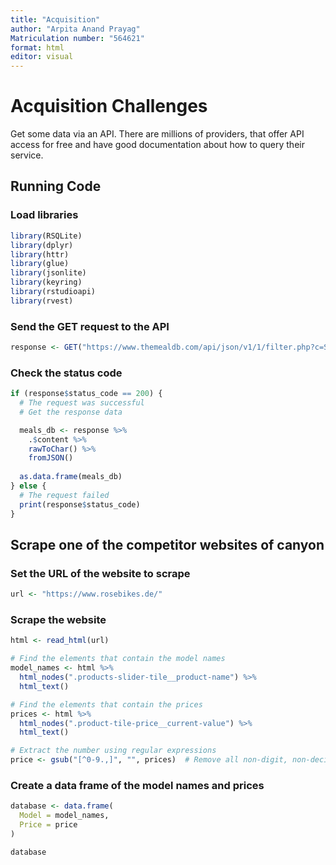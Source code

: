 ```yaml
---
title: "Acquisition"
author: "Arpita Anand Prayag"
Matriculation number: "564621"
format: html
editor: visual
---
```


# Acquisition Challenges

Get some data via an API. There are millions of providers, that offer API access for free and have good documentation about how to query their service.

## Running Code

### Load libraries

```r
library(RSQLite)
library(dplyr)
library(httr)
library(glue)
library(jsonlite)
library(keyring)
library(rstudioapi)
library(rvest)
```

### Send the GET request to the API

```r
response <- GET("https://www.themealdb.com/api/json/v1/1/filter.php?c=Seafood")
```

### Check the status code

```r
if (response$status_code == 200) {
  # The request was successful
  # Get the response data

  meals_db <- response %>%
    .$content %>%
    rawToChar() %>%
    fromJSON()
  
  as.data.frame(meals_db)
} else {
  # The request failed
  print(response$status_code)
}
```

## Scrape one of the competitor websites of canyon

### Set the URL of the website to scrape

```r
url <- "https://www.rosebikes.de/"
```

### Scrape the website

```r
html <- read_html(url)

# Find the elements that contain the model names
model_names <- html %>%
  html_nodes(".products-slider-tile__product-name") %>%
  html_text()

# Find the elements that contain the prices
prices <- html %>%
  html_nodes(".product-tile-price__current-value") %>%
  html_text()

# Extract the number using regular expressions
price <- gsub("[^0-9.,]", "", prices)  # Remove all non-digit, non-decimal, and non-comma characters

```

### Create a data frame of the model names and prices

```r
database <- data.frame(
  Model = model_names,
  Price = price
)

database
```
